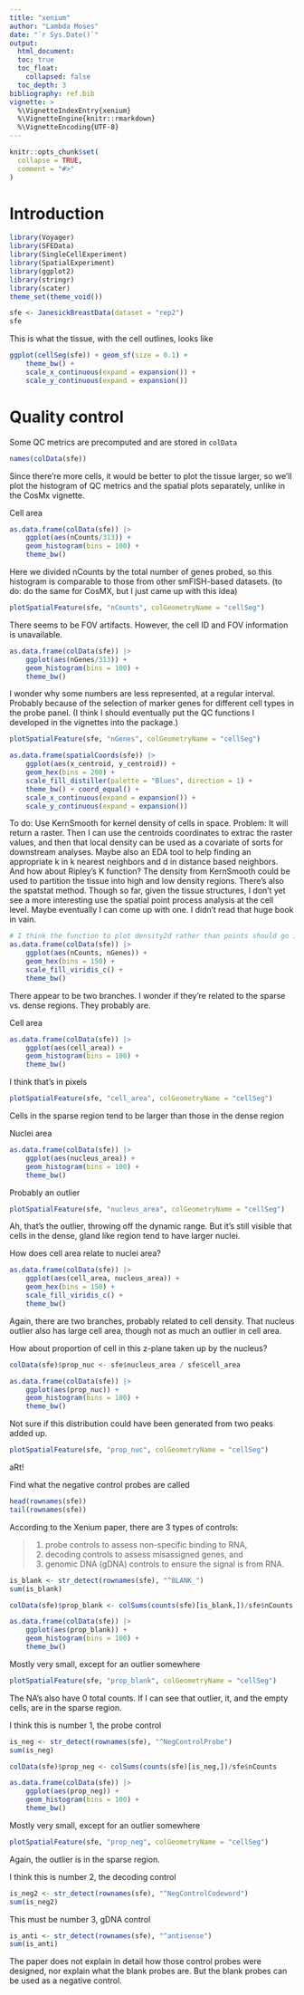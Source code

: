```yaml
---
title: "xenium"
author: "Lambda Moses"
date: "`r Sys.Date()`"
output: 
  html_document:
  toc: true
  toc_float:
    collapsed: false
  toc_depth: 3
bibliography: ref.bib
vignette: >
  %\VignetteIndexEntry{xenium}
  %\VignetteEngine{knitr::rmarkdown}
  %\VignetteEncoding{UTF-8}
---
```


```r
knitr::opts_chunk$set(
  collapse = TRUE,
  comment = "#>"
)
```

# Introduction

```r
library(Voyager)
library(SFEData)
library(SingleCellExperiment)
library(SpatialExperiment)
library(ggplot2)
library(stringr)
library(scater)
theme_set(theme_void())
```

```r
sfe <- JanesickBreastData(dataset = "rep2")
sfe
```

This is what the tissue, with the cell outlines, looks like

```r
ggplot(cellSeg(sfe)) + geom_sf(size = 0.1) +
    theme_bw() +
    scale_x_continuous(expand = expansion()) +
    scale_y_continuous(expand = expansion())
```

# Quality control
Some QC metrics are precomputed and are stored in `colData`

```r
names(colData(sfe))
```

Since there're more cells, it would be better to plot the tissue larger, so we'll plot the histogram of QC metrics and the spatial plots separately, unlike in the CosMx vignette.

Cell area
```r
as.data.frame(colData(sfe)) |> 
    ggplot(aes(nCounts/313)) +
    geom_histogram(bins = 100) +
    theme_bw()
```

Here we divided nCounts by the total number of genes probed, so this histogram is comparable to those from other smFISH-based datasets. (to do: do the same for CosMX, but I just came up with this idea)

```r
plotSpatialFeature(sfe, "nCounts", colGeometryName = "cellSeg")
```

There seems to be FOV artifacts. However, the cell ID and FOV information is unavailable. 

```r
as.data.frame(colData(sfe)) |> 
    ggplot(aes(nGenes/313)) +
    geom_histogram(bins = 100) +
    theme_bw()
```

I wonder why some numbers are less represented, at a regular interval. Probably because of the selection of marker genes for different cell types in the probe panel. (I think I should eventually put the QC functions I developed in the vignettes into the package.)

```r
plotSpatialFeature(sfe, "nGenes", colGeometryName = "cellSeg")
```

```r
as.data.frame(spatialCoords(sfe)) |> 
    ggplot(aes(x_centroid, y_centroid)) +
    geom_hex(bins = 200) +
    scale_fill_distiller(palette = "Blues", direction = 1) +
    theme_bw() + coord_equal() +
    scale_x_continuous(expand = expansion()) +
    scale_y_continuous(expand = expansion())
```

To do: Use KernSmooth for kernel density of cells in space. Problem: It will return a raster. Then I can use the centroids coordinates to extrac the raster values, and then that local density can be used as a covariate of sorts for downstream analyses. Maybe also an EDA tool to help finding an appropriate k in k nearest neighbors and d in distance based neighbors. And how about Ripley's K function? The density from KernSmooth could be used to partition the tissue into high and low density regions. There's also the spatstat method. Though so far, given the tissue structures, I don't yet see a more interesting use the spatial point process analysis at the cell level. Maybe eventually I can come up with one. I didn't read that huge book in vain.
```r
# I think the function to plot density2d rather than points should go into the package
as.data.frame(colData(sfe)) |> 
    ggplot(aes(nCounts, nGenes)) +
    geom_hex(bins = 150) +
    scale_fill_viridis_c() +
    theme_bw()
```

There appear to be two branches. I wonder if they're related to the sparse vs. dense regions. They probably are. 

Cell area
```r
as.data.frame(colData(sfe)) |> 
    ggplot(aes(cell_area)) +
    geom_histogram(bins = 100) +
    theme_bw()
```

I think that's in pixels

```r
plotSpatialFeature(sfe, "cell_area", colGeometryName = "cellSeg")
```

Cells in the sparse region tend to be larger than those in the dense region

Nuclei area

```r
as.data.frame(colData(sfe)) |> 
    ggplot(aes(nucleus_area)) +
    geom_histogram(bins = 100) +
    theme_bw()
```

Probably an outlier

```r
plotSpatialFeature(sfe, "nucleus_area", colGeometryName = "cellSeg")
```

Ah, that's the outlier, throwing off the dynamic range. But it's still visible that cells in the dense, gland like region tend to have larger nuclei.

How does cell area relate to nuclei area?
```r
as.data.frame(colData(sfe)) |> 
    ggplot(aes(cell_area, nucleus_area)) +
    geom_hex(bins = 150) +
    scale_fill_viridis_c() +
    theme_bw()
```

Again, there are two branches, probably related to cell density. That nucleus outlier also has large cell area, though not as much an outlier in cell area.

How about proportion of cell in this z-plane taken up by the nucleus?
```r
colData(sfe)$prop_nuc <- sfe$nucleus_area / sfe$cell_area
```

```r
as.data.frame(colData(sfe)) |> 
    ggplot(aes(prop_nuc)) +
    geom_histogram(bins = 100) +
    theme_bw()
```

Not sure if this distribution could have been generated from two peaks added up.

```r
plotSpatialFeature(sfe, "prop_nuc", colGeometryName = "cellSeg")
```

aRt! 

Find what the negative control probes are called
```r
head(rownames(sfe))
tail(rownames(sfe))
```

According to the Xenium paper, there are 3 types of controls:

> 1) probe controls to assess non-specific binding to RNA, 
2) decoding controls to assess misassigned genes, and 
3) genomic DNA (gDNA) controls to ensure the signal is from RNA.

```r
is_blank <- str_detect(rownames(sfe), "^BLANK_")
sum(is_blank)
```

```r
colData(sfe)$prop_blank <- colSums(counts(sfe)[is_blank,])/sfe$nCounts
```

```r
as.data.frame(colData(sfe)) |> 
    ggplot(aes(prop_blank)) +
    geom_histogram(bins = 100) +
    theme_bw()
```
Mostly very small, except for an outlier somewhere

```r
plotSpatialFeature(sfe, "prop_blank", colGeometryName = "cellSeg")
```

The NA's also have 0 total counts. If I can see that outlier, it, and the empty cells, are in the sparse region.

I think this is number 1, the probe control
```r
is_neg <- str_detect(rownames(sfe), "^NegControlProbe")
sum(is_neg)
```

```r
colData(sfe)$prop_neg <- colSums(counts(sfe)[is_neg,])/sfe$nCounts
```

```r
as.data.frame(colData(sfe)) |> 
    ggplot(aes(prop_neg)) +
    geom_histogram(bins = 100) +
    theme_bw()
```
Mostly very small, except for an outlier somewhere

```r
plotSpatialFeature(sfe, "prop_neg", colGeometryName = "cellSeg")
```

Again, the outlier is in the sparse region.

I think this is number 2, the decoding control
```r
is_neg2 <- str_detect(rownames(sfe), "^NegControlCodeword")
sum(is_neg2)
```

This must be number 3, gDNA control
```r
is_anti <- str_detect(rownames(sfe), "^antisense")
sum(is_anti)
```

The paper does not explain in detail how those control probes were designed, nor explain what the blank probes are. But the blank probes can be used as a negative control.

